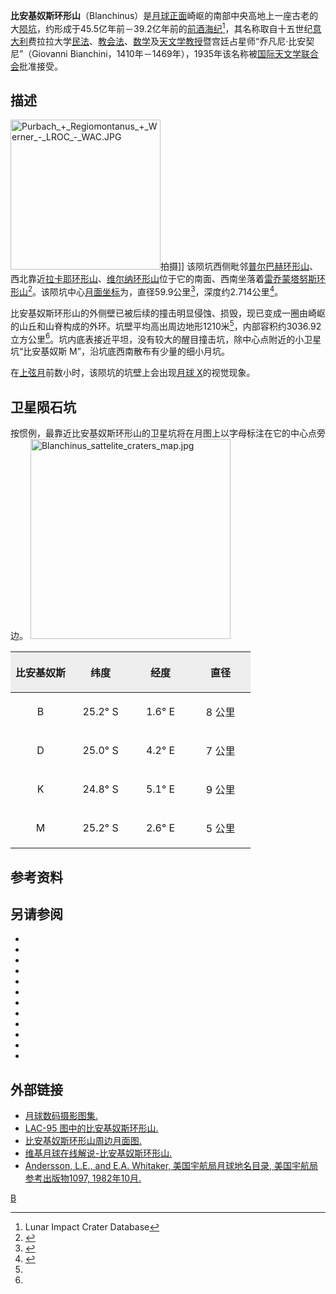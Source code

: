 {{lunar crater data|
 image=Blanchinus crater 4101 h1.jpg|240px|
 caption=[[月球轨道器4号|月球轨道器4号]]拍摄的图像|
 latitude=25.32|
 N_or_S=S|
 longitude=2.44|
 E_or_W=E|
 diameter=59.9公里|
 depth=2.714公里|
 colong=358|
 eponym=乔凡尼·比安契尼}}

'''比安基奴斯环形山'''（Blanchinus）是[[月球正面|月球正面]]崎岖的南部中央高地上一座古老的大[[撞击坑|陨坑]]，约形成于45.5亿年前－39.2亿年前的[[前酒海纪|前酒海纪]]<ref name=LICD>Lunar Impact Crater Database</ref>，其名称取自十五世纪[[意大利|意大利]]费拉拉大学[[民法|民法]]、[[教会法|教会法]]、[[数学|数学]]及[[天文学|天文学]][[教授|教授]]暨宫廷占星师“乔凡尼·比安契尼”（Giovanni Bianchini，1410年－1469年），1935年该名称被[[国际天文学联合会|国际天文学联合会]]批准接受。

==描述==
[[Image:Purbach_+_Regiomontanus_+_Werner_-_LROC_-_WAC.JPG|240px]]拍摄]]
该陨坑西侧毗邻[[普尔巴赫环形山|普尔巴赫环形山]]、西北靠近[[拉卡耶环形山|拉卡耶环形山]]、[[维尔纳环形山|维尔纳环形山]]位于它的南面、西南坐落着[[雷乔蒙塔努斯环形山|雷乔蒙塔努斯环形山]]<ref>{{Cite web |url=http://planetarynames.wr.usgs.gov/images/Lunar/lac_95_wac.pdf |title=Crater Blanchinus on LAC-95 map. |access-date=2016-09-17 |archive-date=2016-12-13 |archive-url=https://web.archive.org/web/20161213041724/https://planetarynames.wr.usgs.gov/images/Lunar/lac_95_wac.pdf |dead-url=no }}</ref>。该陨坑中心[[月面坐标|月面坐标]]为{{Coord|25.32|S|2.44|E|globe:Moon|nogoogle=1|noosm=1}}，直径59.9公里<ref name="IAU">{{Cite web |url=http://planetarynames.wr.usgs.gov/Feature/770 |title=Directory of the International Astronomical Union |access-date=2016-09-17 |archive-date=2019-12-31 |archive-url=https://web.archive.org/web/20191231073600/https://planetarynames.wr.usgs.gov/Feature/770 |dead-url=no }}</ref>，深度约2.714公里<ref>{{Cite web |url=http://fisherka.csolutionshosting.net/astronote/plan/craterdepth/html/CraterDepthFeatureNameWestfall.html |title=John E. Westfall's Atlas of the Lunar Terminator, Cambridge Univ. Press (2000) |accessdate=2016-09-17 |archive-date=2014-12-18 |archive-url=https://archive.today/20141218234310/http://fisherka.csolutionshosting.net/astronote/plan/craterdepth/html/CraterDepthFeatureNameWestfall.html |dead-url=yes }}</ref>。

比安基奴斯环形山的外侧壁已被后续的撞击明显侵蚀、损毁，现已变成一圈由崎岖的山丘和山脊构成的外环。坑壁平均高出周边地形1210米<ref name="LICD"/>，内部容积约3036.92立方公里<ref name="LICD"/>。坑内底表接近平坦，没有较大的醒目撞击坑，除中心点附近的小卫星坑“比安基奴斯 M”，沿坑底西南散布有少量的细小月坑。

在[[上弦月|上弦月]]前数小时，该陨坑的坑壁上会出现[[月球_X|月球 X]]的视觉现象。

==卫星陨石坑==
按惯例，最靠近比安基奴斯环形山的卫星坑将在月图上以字母标注在它的中心点旁边。
[[Image:Blanchinus_sattelite_craters_map.jpg|320px]]

{| class="wikitable"
!width="25%" style="background:#eeeeee;" |比安基奴斯
!width="25%" style="background:#eeeeee;" |纬度
!width="25%" style="background:#eeeeee;" |经度
!width="25%" style="background:#eeeeee;" |直径
|-
|align="center"|B
|align="center"|25.2° S
|align="center"|1.6° E
|align="center"|8 公里
|-
|align="center"|D
|align="center"|25.0° S
|align="center"|4.2° E
|align="center"|7 公里
|-
|align="center"|K
|align="center"|24.8° S
|align="center"|5.1° E
|align="center"|9 公里
|-
|align="center"|M
|align="center"|25.2° S
|align="center"|2.6° E
|align="center"|5 公里
|}{{clear}}

==参考资料==
{{Reflist}}

==另请参阅==
{{refbegin}}
* {{cite book
  | last1 = Andersson
  | first1 = L. E.
  | last2 = Whitaker
  | first2 = E. A.
  | authorlink2 = Ewen Whitaker
  | date = 1982
  | title = [[NASA|NASA]] Catalogue of Lunar Nomenclature
  | publisher = NASA RP-1097
  | ref = harv
  }}
* {{cite web
  | last = Blue
  | first = Jennifer
  | date = July 25, 2007
  | title = Gazetteer of Planetary Nomenclature
  | publisher = [[United_States_Geological_Survey|USGS]]
  | url = http://planetarynames.wr.usgs.gov/
  | accessdate = 2007-08-05
  | ref = harv
  | archive-date = 2019-12-13
  | archive-url = https://web.archive.org/web/20191213141228/https://planetarynames.wr.usgs.gov/
  | dead-url = no
  }}
* {{cite book
  | last1 = Bussey
  | first1 = B.
  | authorlink1 = Ben Bussey
  | last2 = Spudis
  | first2 = P.
  | authorlink2 = Paul Spudis
  | date = 2004
  | title = The Clementine Atlas of the Moon
  | publisher = Cambridge University Press
  | location = New York
  | isbn = 978-0-521-81528-4
  | ref = harv
  }}
* {{cite book
  | last1 = Cocks
  | first1 = Elijah E.
  | last2 = Cocks
  | first2 = Josiah C.
  | date = 1995
  | title = Who's Who on the Moon: A Biographical Dictionary of Lunar Nomenclature
  | url = https://archive.org/details/isbn_9780936389271
  | publisher = Tudor Publishers
  | isbn = 978-0-936389-27-1
  | ref = harv
  }}
* {{cite web
  | last = McDowell
  | first = Jonathan
  | date = July 15, 2007
  | url = http://host.planet4589.org/astro/lunar/
  | title = Lunar Nomenclature
  | publisher = Jonathan's Space Report
  | accessdate = 2007-10-24
  | ref = harv
  | archive-date = 2019-06-21
  | archive-url = https://web.archive.org/web/20190621012337/http://host.planet4589.org/astro/lunar/
  | dead-url = no
  }}
* {{cite journal| last1 = Menzel| first1 = D. H.| last2 = Minnaert| first2 = M.| last3 = Levin| first3 = B.| last4 = Dollfus| first4 = A.| last5 = Bell| first5 = B.| title = Report on Lunar Nomenclature by the Working Group of Commission 17 of the IAU| doi = 10.1007/BF00171763| journal = Space Science Reviews| volume = 12| issue = 2| pages = 136–186| date = 1971| bibcode = 1971SSRv...12..136M| ref = harv}}
* {{cite book
  | first = Patrick
  | last = Moore
  | authorlink = Patrick Moore
  | date = 2001
  | title = On the Moon
  | url = https://archive.org/details/patrickmooreonmo00patr
  | publisher = Sterling Publishing Co.
  | isbn = 978-0-304-35469-6
  | ref = harv
  }}
* {{cite book
  | first = Fred W.
  | last = Price
  | date = 1988
  | title = The Moon Observer's Handbook
  | publisher = Cambridge University Press
  | isbn = 978-0-521-33500-3
  | ref = harv
  }}
* {{cite book
  | last = Rükl
  | first = Antonín
  | authorlink = Antonín Rükl
  | date = 1990
  | title = Atlas of the Moon
  | publisher = Kalmbach Books
  | isbn = 978-0-913135-17-4
  | ref = harv
  }}
* {{cite book
  | last = Webb
  | first = Rev. T. W.
  | authorlink = Thomas William Webb
  | date = 1962
  | title = Celestial Objects for Common Telescopes
  | url = https://archive.org/details/celestialobjects00webb
  | edition = 6th revised
  | publisher = Dover
  | isbn = 978-0-486-20917-3
  | ref = harv
  }}
* {{cite book
  | first = Ewen A.
  | last = Whitaker
  | authorlink = Ewen Whitaker
  | date = 1999
  | title = Mapping and Naming the Moon
  | publisher = Cambridge University Press
  | isbn = 978-0-521-62248-6
  | ref = harv
  }}
* {{cite book
  | first = Peter T.
  | last = Wlasuk
  | date = 2000
  | title = Observing the Moon
  | publisher = Springer
  | isbn = 978-1-85233-193-1
  | ref = harv
 }}
{{refend}}

==外部链接==
* [http://www.lpi.usra.edu/resources/lunar_orbiter/bin/srch_nam.shtml?Blanchinus%7C0 月球数码摄影图集.] {{Wayback|url=http://www.lpi.usra.edu/resources/lunar_orbiter/bin/srch_nam.shtml?Blanchinus%7C0 |date=20201127013252 }}
* [http://www.lpi.usra.edu/resources/mapcatalog/LAC/lac95/ LAC-95 图中的比安基奴斯环形山.] {{Wayback|url=http://www.lpi.usra.edu/resources/mapcatalog/LAC/lac95/ |date=20160304093601 }}
* [http://www.lpi.usra.edu/resources/mapcatalog/usgs/I822/ 比安基奴斯环形山周边月面图.] {{Wayback|url=http://www.lpi.usra.edu/resources/mapcatalog/usgs/I822/ |date=20161213054657 }}
* [https://the-moon.wikispaces.com/Blanchinus 维基月球在线解说-比安基奴斯环形山.] {{Wayback|url=https://the-moon.wikispaces.com/Blanchinus |date=20180530175228 }}
*[http://planet4589.org/astro/lunar/RP-1097.pdf Andersson, L.E., and E.A. Whitaker, 美国宇航局月球地名目录, 美国宇航局参考出版物1097, 1982年10月.] {{Wayback|url=http://planet4589.org/astro/lunar/RP-1097.pdf |date=20141006125838 }}

[[Category:月球环形山|B]]
{{月球环形山 (A-B)}}
